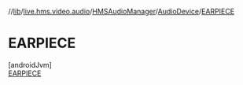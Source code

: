 //[lib](../../../../../index)/[live.hms.video.audio](../../../index)/[HMSAudioManager](../../index)/[AudioDevice](../index)/[EARPIECE](index)

# EARPIECE

[androidJvm]\
[EARPIECE](index)
